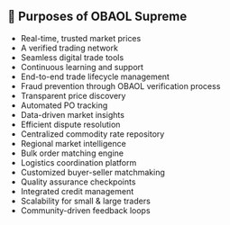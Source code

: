 ## 🎯 Purposes of OBAOL Supreme

- Real-time, trusted market prices
- A verified trading network
- Seamless digital trade tools
- Continuous learning and support
- End-to-end trade lifecycle management
- Fraud prevention through OBAOL verification process
- Transparent price discovery
- Automated PO tracking
- Data-driven market insights
- Efficient dispute resolution
- Centralized commodity rate repository
- Regional market intelligence
- Bulk order matching engine
- Logistics coordination platform
- Customized buyer-seller matchmaking
- Quality assurance checkpoints
- Integrated credit management
- Scalability for small & large traders
- Community-driven feedback loops
